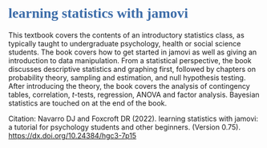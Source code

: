 # <span style="font-family:Garamond;color:#3d6da9;font-weight:900;">learning statistics with jamovi</span> {.unlisted .unnumbered }

This textbook covers the contents of an introductory statistics class, as typically taught to undergraduate psychology, health or social science students. The book covers how to get started in jamovi as well as giving an introduction to data manipulation. From a statistical perspective, the book discusses descriptive statistics and graphing first, followed by chapters on probability theory, sampling and estimation, and null hypothesis testing. After introducing the theory, the book covers the analysis of contingency tables, correlation, *t*-tests, regression, ANOVA and factor analysis. Bayesian statistics are touched on at the end of the book.

Citation: Navarro DJ and Foxcroft DR (2022). learning statistics with jamovi: a tutorial for psychology students and other beginners. (Version 0.75). [https://dx.doi.org/10.24384/hgc3-7p15](DOI: 10.24384/hgc3-7p15)






